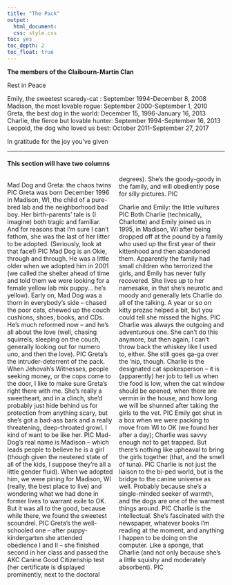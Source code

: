 ```yaml
---
title: "The Pack"
output: 
  html_document:
  css: style.css
toc: yes
toc_depth: 2
toc_float: true
---
```

  
<div align="center">
  __The members of the Claibourn-Martin Clan__
  
  Rest in Peace
  
  Emily, the sweetest scaredy-cat : September 1994-December 8, 2008 
  Madison, the most lovable rogue: September 2000-September 1, 2010
  Greta, the best dog in the world: December 15, 1996-January 16, 2013 
  Charlie, the fierce but lovable hunter: September 1994-September 16, 2013
  Leopold, the dog who loved us best: October 2011-September 27, 2017
  
  In gratitude for the joy you've given 
</div>

***

<style>
.col2 {
columns: 2 200px; /* number of columns and width in pixels*/
-webkit-columns: 2 200px; /* chrome, safari */
-moz-columns: 2 200px; /* firefox */
}
</style>
#### This section will have two columns
<div class="col2">
Mad Dog and Greta: the chaos twins
PIC
Greta was born December 1996 in Madison, WI, the child of a pure-bred lab and the neighborhood bad boy. Her birth-parents' tale is (I imagine) both tragic and familiar. And for reasons that I'm sure I can't fathom, she was the last of her litter to be adopted. (Seriously, look at that face!)
PIC
Mad Dog is an Okie, through and through. He was a little older when we adopted him in 2001 (we called the shelter ahead of time and told them we were looking for a female yellow lab mix puppy... he's yellow). Early on, Mad Dog was a thorn in everybody's side -- chased the poor cats, chewed up the couch cushions, shoes, books, and CDs. He's much reformed now -- and he's all about the love (well, chasing squirrels, sleeping on the couch, generally looking out for numero uno, and then the love).
PIC
Greta's the intruder-deterrent of the pack. When Jehovah's Witnesses, people seeking money, or the cops come to the door, I like to make sure Greta's right there with me. She's really a sweetheart, and in a clinch, she'd probably just hide behind us for protection from anything scary, but she's got a bad-ass bark and a really threatening, deep-throated growl. I kind of want to be like her. 
PIC
Mad-Dog's real name is Madison -- which leads people to believe he is a girl (though given the neutered state of all of the kids, I suppose they're all a little gender fluid). When we adopted him, we were pining for Madison, WI (really, the best place to live) and wondering what we had done in former lives to warrant exile to OK. But it was all to the good, because while there, we found the sweetest scoundrel. 
PIC
Greta's the well-schooled one -- after puppy-kindergarten she attended obedience I and II -- she finished second in her class and passed the AKC Canine Good Citizenship test (her certificate is displayed prominently, next to the doctoral degrees). She's the goody-goody in the family, and will obediently pose for silly pictures.
PIC

Charlie and Emily: the little vultures 
PIC
Both Charlie (technically, Charlotte) and Emily joined us in 1995, in Madison, WI after being dropped off at the pound by a family who used up the first year of their kittenhood and then abandoned them. Apparently the family had small children who terrorized the girls, and Emily has never fully recovered. She lives up to her namesake, in that she's neurotic and moody and generally lets Charlie do all of the talking. A year or so on kitty prozac helped a bit, but you could tell she missed the highs.
PIC
Charlie was always the outgoing and adventurous one. She can't do this anymore, but then again, I can't throw back the whiskey like I used to, either. She still goes ga-ga over the 'nip, though. Charlie is the designated cat spokesperson -- it is (apparently) her job to tell us when the food is low, when the cat window should be opened, when there are vermin in the house, and how long we will be shunned after taking the girls to the vet. 
PIC
Emily got shut in a box when we were packing to move from WI to OK (we found her after a day); Charlie was savvy enough not to get trapped. But there's nothing like upheaval to bring the girls together (that, and the smell of tuna). 
PIC
Charlie is not just the liaison to the bi-ped world, but is the bridge to the canine universe as well. Probably because she's a single-minded seeker of warmth, and the dogs are one of the warmest things around. 
PIC
Charlie is the intellectual. She's fascinated with the newspaper, whatever books I'm reading at the moment, and anything I happen to be doing on the computer. Like a sponge, that Charlie (and not only because she's a little squishy and moderately absorbent).
PIC
</div>